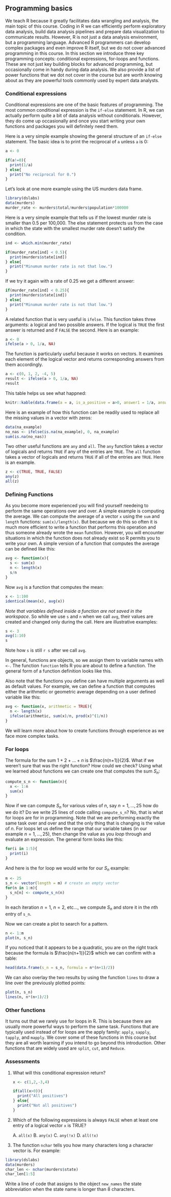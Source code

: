 ## Programming basics

We teach R because it greatly facilitates data wrangling and analysis, the main topic of this course. Coding in R we can efficiently perform exploratory data analysis, build data analysis pipelines and prepare data visualization to communicate results. However, R is not just a data analysis environment, but a programming language. Advanced R programmers can develop complex packages and even improve R itself, but we do not cover advanced programming in this course. In this section we introduce three key programming concepts: conditional expressions, for-loops and functions. These are not just key building blocks for advanced programming, but occasionally come in handy during data analysis. We also provide a list of power functions that we dot not cover in the course but are worth knowing about as they are powerful tools commonly used by expert data analysts.

### Conditional expressions

Conditional expressions are one of the basic features of programming. The most common conditional expression is the `if-else` statement. In R, we can actually perform quite a bit of data analysis without conditionals. However, they do come up occasionally and once you start writing your own functions and packages you will definitely need them.

Here is a very simple example showing the general structure of an `if-else` statement. The basic idea is to print the reciprocal of `a` unless `a` is 0:

```r
a <- 0

if(a!=0){
  print(1/a)
} else{
  print("No reciprocal for 0.")
}
```


Let's look at one more example using the US murders data frame.

```r
library(dslabs)
data(murders)
murder_rate <- murders$total/murders$population*100000
```


Here is a very simple example that tells us if the lowest murder rate is smaller than 0.5 per 100,000. The else statement protects us from the case in which the state with the smallest murder rate doesn't satisfy the condition.

```r
ind <- which.min(murder_rate)

if(murder_rate[ind] < 0.5){
  print(murders$state[ind]) 
} else{
  print("Minumum murder rate is not that low.")
}
```

If we try it again with a rate of 0.25 we get a different answer:

```r
if(murder_rate[ind] < 0.25){
  print(murders$state[ind]) 
} else{
  print("Minumum murder rate is not that low.")
}
```

A related function that is very useful is `ifelse`. This function takes three arguments: a logical and two possible answers. If the logical is `TRUE` the first answer is returned and if `FALSE` the second. Here is an example:

```r
a <- 0
ifelse(a > 0, 1/a, NA)
```

The function is particularly useful because it works on vectors. It examines each element of the logical vector and returns corresponding answers from them accordingly.

```r
a <- c(0, 1, 2, -4, 5)
result <- ifelse(a > 0, 1/a, NA)
result
```

This table helps us see what happned:
```r
knitr::kable(data.frame(a = a, is_a_positive = a>0, answer1 = 1/a, answer2 = NA, result = result))
```

Here is an example of how this function can be readily used to replace all the missing values in a vector with zeros:

```r
data(na_example)
no_nas <- ifelse(is.na(na_example), 0, na_example) 
sum(is.na(no_nas))
```

Two other useful functions are `any` and `all`. The `any` function takes a vector of logicals and returns `TRUE` if any of the entries are `TRUE`. The `all` function takes a vector of logicals and returns `TRUE` if all of the entries are `TRUE`. Here is an example.

```r
z <- c(TRUE, TRUE, FALSE)
any(z)
all(z)
```

### Defining Functions

As you become more experienced you will find yourself needeing to perform the same operations over and over. A simple example is computing the average. We can compute the average of a vector `x` using the `sum` and `length` functions: `sum(x)/length(x)`. But because we do this so often it is much more efficient to write a function that performs this operation and thus someone already wrote the `mean` function. However, you will encounter situations in which the function does not already exist so R permits you to write your own. A simple version of a function that computes the average can be defined like this:

```r
avg <- function(x){
  s <- sum(x)
  n <- length(x)
  s/n
}
```

Now `avg` is a function that computes the mean:

```r
x <- 1:100
identical(mean(x), avg(x))
```

*Note that variables defined inside a function are not saved in the workspace*. So while we use `s` and `n` when we call `avg`, their values are created and changed only during the call. Here are illustrative examples:

```r
s <- 3
avg(1:10)
s
```

Note how `s` is still `r s` after we call `avg`.


In general, functions are objects, so we assign them to variable names with `<-`. The function `function` tells R you are about to define a function. The general form of a function definition looks like this.


Also note that the functions you define can have multiple arguments as well as default values. For example, we can define a function that computes either the arithmetic or geometric average depending on a user defined variable like this:

```r
avg <- function(x, arithmetic = TRUE){
  n <- length(x)
  ifelse(arithmetic, sum(x)/n, prod(x)^(1/n))
}
```

We will learn more about how to create functions through experience as we face more complex tasks.



### For loops

The formula for the sum $1+2+\dots+n$ is $\frac{n(n+1)}{2}$. What if we weren't sure that was the right function? How could we check? Using what we learned about functions we can create one that computes the sum $S_n$:

```r
compute_s_n <- function(n){
  x <- 1:n
  sum(x)
}
```

Now if we can compute $S_n$ for various vales of $n$, say $n=1,\dots,25$ how do we do it? Do we write 25 lines of code calling `compute_s_n`? No, that is what for loops are for in programming. Note that we are performing exactly the same task over and over and that the only thing that is changing is the value of $n$. For loops let us define the range that our variable takes (in our example $n=1,\dots,25$), then change the value as you _loop_ through and evaluate an expression. The general form looks like this:


```r
for(i in 1:5){
  print(i)
}
```

And here is the for loop we would write for our $S_n$ example:

```r
m <- 25
s_n <- vector(length = m) # create an empty vector
for(n in 1:m){
  s_n[n] <- compute_s_n(n)
}
```
In each iteration $n=1$, $n=2$, etc..., we compute $S_n$ and store it in the $n$th entry of `s_n`.

Now we can create a plot to search for a pattern.

```r
n <- 1:m
plot(n, s_n)
```

If you noticed that it appears to be a quadratic, you are on the right track because the formula is $\frac{n(n+1)}{2}$ which we can confirm with a table:

```r
head(data.frame(s_n = s_n, formula = n*(n+1)/2))
```

We can also overlay the two results by using the function `lines` to draw a line over the previously plotted points:

```r
plot(n, s_n)
lines(n, n*(n+1)/2)
```


### Other functions

It turns out that we rarely use for loops in R. This is because there are usually more powerful ways to perform the same task. Functions that are typically used instead of for loops are the apply family: `apply`, `sapply`, `tapply`, and `mapply`. We cover some of these functions in this course but they are all worth learning if you intend to go beyond this introduction. Other functions that are widely used are `split`, `cut`, and `Reduce`.



### Assessments


1. What will this conditional expression return?

    ```r
    x <- c(1,2,-3,4)
    
    if(all(x>0)){
      print("All positives")
    } else{
      print("Not all positives")
    }
    ```

2. Which of the following expressions is always `FALSE` when at least one entry of a logical vector `x` is TRUE?

    A. `all(x)`
    B. `any(x)`
    C. `any(!x)`
    D. `all(!x)`


3. The function `nchar` tells you how many characters long a character vector is. For example:

    
```r
library(dslabs)
data(murders)
char_len <- nchar(murders$state)
char_len[1:5]
```


Write a line of code that assigns to the object `new_names` the state abbreviation when the state name is longer than 8 characters.
    

